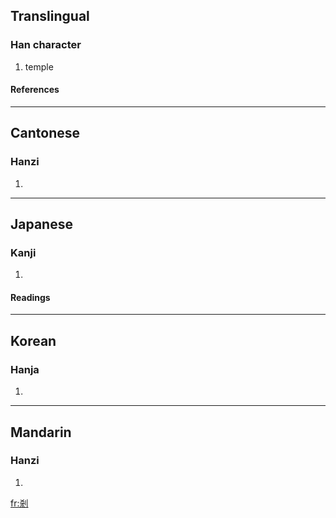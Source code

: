 {{see|刹}}

==Translingual==
===Han character===
{{Han char|rn=18|rad=刀|as=07|sn=9|four=4290<sub>0</sub>|canj=大金中弓 (KCLN), 大木中弓 (KDLN)}}
# temple
====References====
{{Han ref|kx=0140.291|dkj=02012|hdz=10342.051|uh=524E|ud=21070|bh=AB62|bd=43874}}
----
==Cantonese==
===Hanzi===
{{yue-hanzi|jyut=|y=chaat3, saat3}}
# {{defn|Cantonese}}
----
==Japanese==
===Kanji===
{{ja-kanji|grade=|rs=刀07}}
# {{defn|Japanese}}
====Readings====
{{ja-readings|on=[[さつ]] (satsu), [[せち]] (sechi)|kun=[[はたばしら]] (hatabashira), [[てら]] (tera), [[くに]] (kuni)}}
----
==Korean==
===Hanja===
{{ko-hanja|hangeul=찰|rv=chal|mr=ch'al}}
# {{defn|Korean}}
----
==Mandarin==
===Hanzi===
{{cmn-hanzi|sim=刹|pin=[[chà]] ([[cha4]])|wg=ch'a<sup>4</sup>}}
# {{defn|Mandarin}}

[[fr:剎]]
